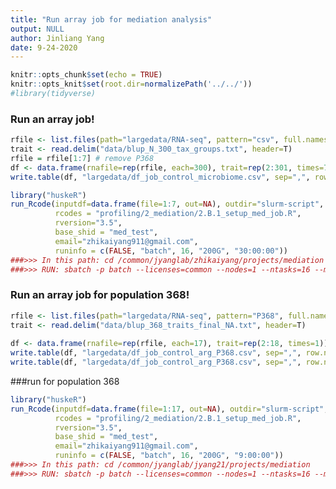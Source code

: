 ```yaml
---
title: "Run array job for mediation analysis"
output: NULL
author: Jinliang Yang
date: 9-24-2020
---
```



```r
knitr::opts_chunk$set(echo = TRUE) 
knitr::opts_knit$set(root.dir=normalizePath('../../')) 
#library(tidyverse)
```


### Run an array job!

```r
rfile <- list.files(path="largedata/RNA-seq", pattern="csv", full.names=TRUE)
trait <- read.delim("data/blup_N_300_tax_groups.txt", header=T)
rfile = rfile[1:7] # remove P368
df <- data.frame(rnafile=rep(rfile, each=300), trait=rep(2:301, times=7))
write.table(df, "largedata/df_job_control_microbiome.csv", sep=",", row.names=FALSE, quote=FALSE)

```



```r
library("huskeR")
run_Rcode(inputdf=data.frame(file=1:7, out=NA), outdir="slurm-script", cmdno = 10, 
          rcodes = "profiling/2_mediation/2.B.1_setup_med_job.R",
          rversion="3.5",
          base_shid = "med_test",
          email="zhikaiyang911@gmail.com", 
          runinfo = c(FALSE, "batch", 16, "200G", "30:00:00"))
###>>> In this path: cd /common/jyanglab/zhikaiyang/projects/mediation
###>>> RUN: sbatch -p batch --licenses=common --nodes=1 --ntasks=16 --mem 200G --time=30:00:00 slurm-script/med_test_array.sh
```




### Run an array job for population 368!

```r
rfile <- list.files(path="largedata/RNA-seq", pattern="P368", full.names=TRUE)
trait <- read.delim("data/blup_368_traits_final_NA.txt", header=T)
  
df <- data.frame(rnafile=rep(rfile, each=17), trait=rep(2:18, times=1))
write.table(df, "largedata/df_job_control_arg_P368.csv", sep=",", row.names=FALSE, quote=FALSE)
write.table(df, "largedata/df_job_control_arg_P368.csv", sep=",", row.names=FALSE,quote=FALSE)
```

###run for population 368
```r
library("huskeR")
run_Rcode(inputdf=data.frame(file=1:17, out=NA), outdir="slurm-script", cmdno = 3, 
          rcodes = "profiling/2_mediation/2.B.1_setup_med_job.R",
          rversion="3.5",
          base_shid = "med_test",
          email="zhikaiyang911@gmail.com", 
          runinfo = c(FALSE, "batch", 16, "200G", "9:00:00"))
###>>> In this path: cd /common/jyanglab/jyang21/projects/mediation
###>>> RUN: sbatch -p batch --licenses=common --nodes=1 --ntasks=16 --mem 200G --time=9:00:00 slurm-script/med_test_array.sh
```





